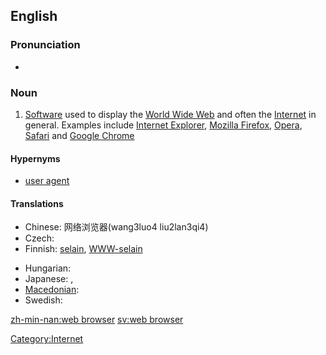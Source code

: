 {{wikipedia}}
==English==

===Pronunciation===
*{{SAMPA|/web br\`aUz3`/}}

===Noun===
{{en-noun|sg=[[web]] [[browser]]}}

# [[software|Software]] used to display the [[World Wide Web]] and often the [[Internet]] in general. Examples include [[w:Internet Explorer|Internet Explorer]], [[w:Mozilla Firefox|Mozilla Firefox]], [[w:Opera (web browser)|Opera]], [[w:Safari (web browser)|Safari]] and [[w:Google Chrome|Google Chrome]]

====Hypernyms====
* [[user agent]]

====Translations====
{{trans-top|Software used to display the World Wide Web}}
* Chinese: 网络浏览器(wang3luo4 liu2lan3qi4)
* Czech: {{t-|cs|webový prohlížeč|m}}
* Finnish: [[selain]], [[WWW-selain]]
{{trans-mid}}
* Hungarian: {{t-|hu|webböngésző}}
* Japanese: {{t-|ja|ブラウザ|tr=brauza|sc=Jpan}}, {{t-|ja|ウェブブラウザ|tr=Webu brauza|sc=Jpan}}
* [[Macedonian]]: {{t|mk|прелистувач|m|tr=prelístuvač|sc=Cyrl}}
* Swedish: {{t+|sv|webbläsare}}
{{trans-bottom}}

[[Category:Internet]]

[[zh-min-nan:web browser]]
[[sv:web browser]]